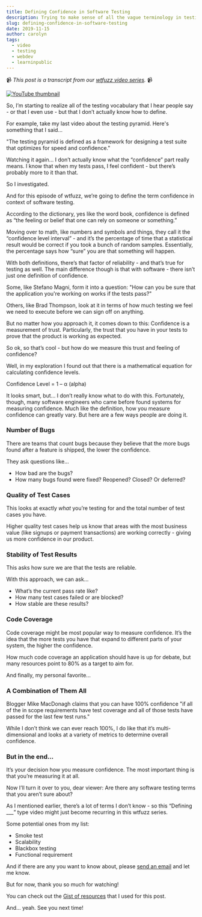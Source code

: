 ```yaml
---
title: Defining Confidence in Software Testing
description: Trying to make sense of all the vague terminology in testing land, starting with confidence.
slug: defining-confidence-in-software-testing
date: 2019-11-15
author: carolyn
tags:
  - video
  - testing
  - webdev
  - learninpublic
---
```


📹 _This post is a transcript from our [wtfuzz video series](https://www.youtube.com/watch?v=JC2mbve347c&list=PLRkRCk0XEUGhs2sRL6Ri2a1r5eApbLQLr)._ 📹

[![YouTube thumbnail](https://img.youtube.com/vi/ulUUvBPn4nY/0.jpg)](https://www.youtube.com/watch?v=ulUUvBPn4nY)

So, I’m starting to realize all of the testing vocabulary that I hear people say - or that I even use - but that I don’t actually know how to define.

For example, take my last video about the testing pyramid. Here's something that I said...

"The testing pyramid is defined as a framework for designing a test suite that optimizes for speed and confidence."

Watching it again… I don’t actually know what the “confidence” part really means. I know that when my tests pass, I feel confident - but there’s probably more to it than that.

So I investigated.

And for this episode of wtfuzz, we’re going to define the term confidence in context of software testing.

According to the dictionary, yes like the word book, confidence is defined as “the feeling or belief that one can rely on someone or something.”

Moving over to math, like numbers and symbols and things, they call it the “confidence level interval” - and it’s the percentage of time that a statistical result would be correct if you took a bunch of random samples. Essentially, the percentage says how “sure” you are that something will happen.

With both definitions, there’s that factor of reliability - and that’s true for testing as well. The main difference though is that with software - there isn’t just one definition of confidence.

Some, like Stefano Magni, form it into a question: "How can you be sure that the application you're working on works if the tests pass?"

Others, like Brad Thompson, look at it in terms of how much testing we feel we need to execute before we can sign off on anything.

But no matter how you approach it, it comes down to this: Confidence is a measurement of trust. Particularly, the trust that you have in your tests to prove that the product is working as expected.

So ok, so that’s cool - but how do we measure this trust and feeling of confidence?

Well, in my exploration I found out that there is a mathematical equation for calculating confidence levels.

Confidence Level = 1 – α (alpha)

It looks smart, but… I don’t really know what to do with this. Fortunately, though, many software engineers who came before found systems for measuring confidence. Much like the definition, how you measure confidence can greatly vary. But here are a few ways people are doing it.

### Number of Bugs

There are teams that count bugs because they believe that the more bugs found after a feature is shipped, the lower the confidence.

They ask questions like…

- How bad are the bugs?
- How many bugs found were fixed? Reopened? Closed? Or deferred?

### Quality of Test Cases

This looks at exactly _what_ you’re testing for and the total number of test cases you have.

Higher quality test cases help us know that areas with the most business value (like signups or payment transactions) are working correctly - giving us more confidence in our product.

### Stability of Test Results

This asks how sure we are that the tests are reliable.

With this approach, we can ask…

- What’s the current pass rate like?
- How many test cases failed or are blocked?
- How stable are these results?

### Code Coverage

Code coverage might be most popular way to measure confidence. It’s the idea that the more tests you have that expand to different parts of your system, the higher the confidence.

How much code coverage an application should have is up for debate, but many resources point to 80% as a target to aim for.

And finally, my personal favorite...

### A Combination of Them All

Blogger Mike MacDonagh claims that you can have 100% confidence "if all of the in scope requirements have test coverage and all of those tests have passed for the last few test runs."

While I don’t think we can ever reach 100%, I do like that it’s multi-dimensional and looks at a variety of metrics to determine overall confidence.

### But in the end...

It’s your decision how you measure confidence. The most important thing is that you’re measuring it at all.

Now I’ll turn it over to you, dear viewer: Are there any software testing terms that you aren’t sure about?

As I mentioned earlier, there’s a lot of terms I don’t know - so this “Defining \_\_\_” type video might just become recurring in this wtfuzz series.

Some potential ones from my list:

- Smoke test
- Scalability
- Blackbox testing
- Functional requirement

And if there are any you want to know about, please [send an email](mailto:contact@meeshkan.com) and let me know.

But for now, thank you so much for watching!

You can check out the [Gist of resources](https://gist.github.com/carolstran/9eed93d603146a0fcc1b999c049b1e3d) that I used for this post.

And… yeah. See you next time!
